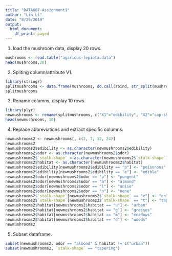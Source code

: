 ```yaml
---
title: "DATA607-Assignment1"
author: "Lin Li"
date: "8/29/2019"
output:
  html_document:
    df_print: paged
---
```


1. load the mushroom data, display 20 rows.
```r
mushrooms <- read.table("agaricus-lepiota.data")
head(mushrooms,20)
```


2. Spliting column/attribute V1.
```r
library(stringr)
splitmushrooms <- data.frame(mushrooms, do.call(rbind, str_split(mushrooms$V1, ",")))
splitmushrooms
```
 

3. Rename columns, display 10 rows.

```r
library(plyr)
newmushrooms <- rename(splitmushrooms, c("X1"="edibility", "X2"="cap-shape", "X3"="cap-surface", "X4"="cap-color", "X5"="bruises?", "X6"="odor", "X7"="gill-attachment", "X8"="gill-spacing", "X9"="gill-size", "X10"="gill-color", "X11"="stalk-shape", "X12"="stalk-root", "X13"="stalk-surface-above-ring", "X14"="stalk-surfacw-below-ring", "X15"="stall-color-above-ring", "X16"="stalk-color-below-ring", "X17"="veil-type", "X18"="veil-color", "X19"="ring-number", "X20"="ring-type", "X21"="spore-print-color", "X22"="population", "X23"="habitat"))
head(newmushrooms, 10)

```


4. Replace abbreviations and extract specific columns.

```r
newmushrooms2 <- newmushrooms[, c(2, 7, 12, 24)]
newmushrooms2
newmushrooms2$edibility <- as.character(newmushrooms2$edibility)
newmushrooms2$odor <- as.character(newmushrooms2$odor)
newmushrooms2$`stalk-shape` <-as.character(newmushrooms2$`stalk-shape`)
newmushrooms2$habitat <- as.character(newmushrooms2$habitat)
newmushrooms2$edibility[newmushrooms2$edibility == "p"] <- "poisonous"
newmushrooms2$edibility[newmushrooms2$edibility == "e"] <- "edible"
newmushrooms2$odor[newmushrooms2$odor == "p"] <- "pungent"
newmushrooms2$odor[newmushrooms2$odor == "a"] <- "almond"
newmushrooms2$odor[newmushrooms2$odor == "l"] <- "anise"
newmushrooms2$odor[newmushrooms2$odor == "n"] <- "none"
newmushrooms2$`stalk-shape`[newmushrooms2$`stalk-shape` == "e"] <- "enlarging"
newmushrooms2$`stalk-shape`[newmushrooms2$`stalk-shape` == "t"] <- "tapering"
newmushrooms2$habitat[newmushrooms2$habitat == "u"] <- "urban"
newmushrooms2$habitat[newmushrooms2$habitat == "g"] <- "grasses"
newmushrooms2$habitat[newmushrooms2$habitat == "m"] <- "meadows"
newmushrooms2$habitat[newmushrooms2$habitat == "d"] <- "woods"
newmushrooms2

```

5. Subset dataframe.

```r
subset(newmushrooms2, odor == "almond" & habitat != c("urban"))
subset(newmushrooms2, `stalk-shape` == "tapering")
```


